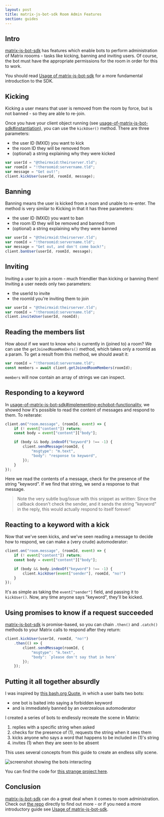 ```yaml
---
layout: post
title: matrix-js-bot-sdk Room Admin Features
section: guides
---
```


## Intro

[matrix-js-bot-sdk] has features which enable bots to perform administration of Matrix roooms - tasks like kicking, banning and inviting users. Of course, the bot must have the appropriate permissions for the room in order for this to work.

You should read [Usage of matrix-js-bot-sdk] for a more fundamental introduction to the SDK.

## Kicking

Kicking a user means that user is removed from the room by force, but is not banned - so they are able to re-join.

Once you have your client object running (see [usage-of-matrix-js-bot-sdk#instantiation](https://matrix.org/docs/guides/usage-of-matrix-js-bot-sdk#instantiation)), you can use the `kickUser()` method. There are three parameters:

* the user ID (MXID) you want to kick
* the room ID they will be removed from
* (optional) a string explaining why they were kicked

```javascript
var userId = "@theirmxid:theirserver.tld";
var roomId = "!theroomid:servername.tld";
var message = "Get out!";
client.kickUser(userId, roomId, message);
```

## Banning

Banning means the user is kicked from a room and unable to re-enter. The method is very similar to Kicking in that it has three parameters:

* the user ID (MXID) you want to ban
* the room ID they will be removed and banned from
* (optional) a string explaining why they were banned

```javascript
var userId = "@theirmxid:theirserver.tld";
var roomId = "!theroomid:servername.tld";
var message = "Get out, and don't come back!";
client.banUser(userId, roomId, message);
```

## Inviting

Inviting a user to join a room - much friendlier than kicking or banning them! Inviting a user needs only two parameters:

* the userId to invite
* the roomId you're inviting them to join

```javascript
var userId = "@theirmxid:theirserver.tld";
var roomId = "!theroomid:servername.tld";
client.inviteUser(userId, roomId);
```

## Reading the members list

How about if we want to know who is currently in (joined to) a room? We can use the `getJoinedRoomMembers()` method, which takes only a roomId as a param. To get a result from this method, we should await it:

```javascript
var roomId = "!theroomid:servername.tld";
const members = await client.getJoinedRoomMembers(roomId);
```

`members` will now contain an array of strings we can inspect.

## Responding to a keyword

In [usage-of-matrix-js-bot-sdk#implementing-echobot-functionality](https://matrix.org/docs/guides/usage-of-matrix-js-bot-sdk#implementing-echobot-functionality), we showed how it's possible to read the content of messages and respond to them. To reiterate:

```javascript
client.on("room.message", (roomId, event) => {
    if (! event["content"]) return;
    const body = event["content"]["body"];

    if (body && body.indexOf("keyword") !== -1) {
        client.sendMessage(roomId, {
            "msgtype": "m.text",
            "body": "response to keyword",
        });
    }
});
```

Here we read the contents of a message, check for the presence of the string "keyword". If we find that string, we send a response to that message.

> Note the very subtle bug/issue with this snippet as written: Since the callback doesn't check the sender, and it sends the string "keyword" in the reply, this would actually respond to itself forever!

## Reacting to a keyword with a kick

Now that we've seen kicks, and we've seen reading a message to decide how to respond, we can make a (very crude) automoderator:

```javascript
client.on("room.message", (roomId, event) => {
    if (! event["content"]) return;
    const body = event["content"]["body"];

    if (body && body.indexOf("keyword") !== -1) {
        client.kickUser(event["sender"], roomId, "no!")
    }
});
```

It's as simple as taking the `event["sender"]` field, and passing it to `kickUser()`. Now, any time anyone says "keyword", they'll be kicked.

## Using promises to know if a request succeeded

[matrix-js-bot-sdk] is promise-based, so you can chain `.then()` and `.catch()` methods to your Matrix calls to respond after they return:

```javascript
client.kickUser(userId, roomId, "no!")
    .then(() => {
        client.sendMessage(roomId, {
            "msgtype": "m.text",
            "body": `please don't say that in here`
        });
    });
```

## Putting it all together absurdly

I was inspired by [this bash.org Quote](http://bash.org/?178890), in which a user baits two bots:

* one bot is baited into saying a forbidden keyword
* and is immediately banned by an overzealous automoderator

I created a series of bots to endlessly recreate the scene in Matrix:

1) replies with a specific string when asked
2) checks for the presence of (1), requests the string when it sees them
3) kicks anyone who says a word that happens to be included in (1)'s string
4) invites (1) when they are seen to be absent

This uses several concepts from this guide to create an endless silly scene.

![screenshot showing the bots interacting](/docs/img/bot-dance.png)

You can find the code for [this strange project here](https://github.com/benparsons/bot-dance).

## Conclusion

[matrix-js-bot-sdk] can do a great deal when it comes to room administration. Check out [the repo][matrix-js-bot-sdk] directly to find out more - or if you need a more introductory guide see [Usage of matrix-js-bot-sdk].

[matrix-js-bot-sdk]: https://github.com/turt2live/matrix-js-bot-sdk
[Usage of matrix-js-bot-sdk]: https://matrix.org/docs/guides/usage-of-matrix-js-bot-sdk
